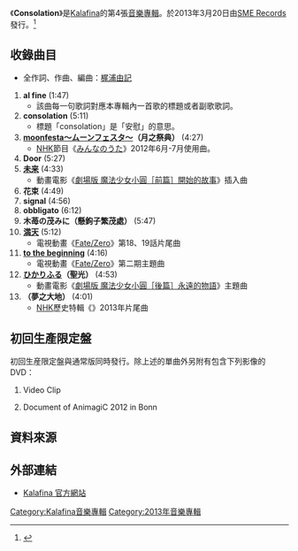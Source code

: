 {{infobox Album
|Name           = Consolation
|Artist         = [[Kalafina|Kalafina]]
|Cover          = 
|Released       = 2013年3月20日
|Recorded       = 2011年－2013年<br/>{{JPN}} 
|Genre          = [[J-POP|J-POP]]、[[動畫歌曲|動畫歌曲]]
|Length         = 59分06秒 
|Label          = [[SME_Records|SME Records]]<br/>SECL-1280~1（初回限定盤A）<br/>SECL-1282~3（初回限定盤B）<br/>SECL-1284（通常盤）
|Producer       = [[梶浦由記|梶浦由記]]
|Reviews        = 
|Chart position = * 日間最高順位第2位（[[Oricon|Oricon]]）
* 週間最高順位3位（Oricon）
* 3位（Billboard JAPAN Top Albums）
* 4位（Nielsen SoundScan）
|Type           = 專輯
|Last album     = '''[[After_Eden|After Eden]]'''<br/>（2011年）
|This album     = '''Consolation'''<br/>（2013年）
|Next album     = '''[[THE_BEST_「Red」|THE BEST 「Red」]]'''/「[[THE_BEST_「Blue」|Blue]]」 <br />（2014年）
| Misc           = {{Singles
 | Name          = After Eden
 | Type          = 专辑
 | Single 1      = [[to_the_beginning|to the beginning]]
 | Single 1 date = 2012年4月18日
 | Single 2      = [[月之祭典|月之祭典]]
 | Single 2 date = 2012年7月18日
 | Single 3      = [[聖光|聖光]]
 | Single 3 date = 2012年10月24日
}}
}}
《'''Consolation'''》是[[Kalafina|Kalafina]]的第4張[[音樂專輯|音樂專輯]]。於2013年3月20日由[[SME_Records|SME Records]]發行。<ref>{{Cite web |url=http://www.sonymusic.co.jp/Music/Info/kalafina/disco/index.html |title=存档副本 |accessdate=2011-09-18 |archive-date=2012-02-10 |archive-url=https://web.archive.org/web/20120210061208/http://www.sonymusic.co.jp/Music/Info/kalafina/disco/index.html |dead-url=no }}</ref>

== 收錄曲目 ==
*全作詞、作曲、編曲：[[梶浦由記|梶浦由記]]
# '''al fine''' (1:47)
#* 該曲每一句歌詞對應本專輯內一首歌的標題或者副歌歌詞。
# '''consolation''' (5:11)
#* 標題「consolation」是「安慰」的意思。
# '''[[月之祭典|moonfesta〜ムーンフェスタ〜]]（月之祭典）''' (4:27)
#* [[NHK|NHK]]節目《[[みんなのうた|みんなのうた]]》2012年6月-7月使用曲。
# '''Door''' (5:27)
# '''[[聖光|未来]]''' (4:33)
#* 動畫電影《[[劇場版_魔法少女小圓|劇場版 魔法少女小圓［前篇］開始的故事]]》插入曲
# '''花束''' (4:49)
# '''signal''' (4:56)
# '''obbligato''' (6:12)
# '''木苺の茂みに（懸鉤子繁茂處）''' (5:47)
# '''[[to_the_beginning|満天]]''' (5:12)
#* 電視動畫《[[Fate/Zero|Fate/Zero]]》第18、19話片尾曲
# '''[[to_the_beginning|to the beginning]]''' (4:16)
#* 電視動畫《[[Fate/Zero|Fate/Zero]]》第二期主題曲
# '''[[聖光|ひかりふる]]（聖光）''' (4:53)
#* 動畫電影《[[劇場版_魔法少女小圓|劇場版 魔法少女小圓［後篇］永遠的物語]]》主題曲
# '''{{Lang|ja|夢の大地}}（夢之大地）''' (4:01)
#* [[NHK|NHK]]歷史特輯《{{Lang|ja|歴史秘話ヒストリア}}》2013年片尾曲

== 初回生產限定盤 ==
初回生産限定盤與通常版同時發行。除上述的單曲外另附有包含下列影像的DVD：
# {{Lang|ja|夢の大地}} Video Clip
# Document of AnimagiC 2012 in Bonn

==資料來源==
{{Reflist}}

== 外部連結 ==
* {{ja}}[http://www.sonymusic.co.jp/Music/Info/kalafina/ Kalafina 官方網站]{{Wayback|url=http://www.sonymusic.co.jp/Music/Info/kalafina/ |date=20110921053325 }}

{{Kalafina}}
[[Category:Kalafina音樂專輯|Category:Kalafina音樂專輯]]
[[Category:2013年音樂專輯|Category:2013年音樂專輯]]